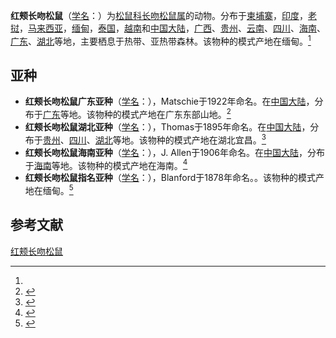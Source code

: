 {{Speciesbox
| name = 红颊长吻松鼠
| image = Dremomys rufigenis.jpg
| status = LC
| status_system = iucn3.1
| status_ref = <ref name=iucn>{{IUCN2008|assessors=Duckworth, J. W., Lunde, D. & Molur, S.|year=2008|id=6824|title=Dremomys rufigenis|downloaded=2010-10-21}}</ref>
| genus = Dremomys
| species = rufigenis
| authority = (Blanford, 1878)<ref name='id774'>{{cite web| url =http://www.bioinfo.cn/db05/BjdwSpecies.php?action=view&id=774| title =红颊长吻松鼠| work =《中国动物物种编目数据库》| publisher =中国科学院微生物研究所| author =中国科学院动物研究所| accessdate =2009-03-27| deadurl =yes| archiveurl =https://web.archive.org/web/20160305072221/http://www.bioinfo.cn/db05/BjdwSpecies.php?action=view&id=774| archivedate =2016-03-05}}</ref>
}}

'''红颊长吻松鼠'''（[[学名|学名]]：{{lang|la|''Dremomys rufigenis''}}）为[[松鼠科|松鼠科]][[长吻松鼠属|长吻松鼠属]]的动物。分布于[[柬埔寨|柬埔寨]]，[[印度|印度]]，[[老挝|老挝]]，[[马来西亚|马来西亚]]，[[缅甸|缅甸]]，[[泰国|泰国]]，[[越南|越南]]和[[中国大陆|中国大陆]]，[[广西|广西]]、[[贵州|贵州]]、[[云南|云南]]、[[四川|四川]]、[[海南|海南]]、[[广东|广东]]、[[湖北|湖北]]等地，主要栖息于热带、亚热带森林。该物种的模式产地在缅甸。<ref name='id774'/>

==亚种==
*'''红颊长吻松鼠广东亚种'''（[[学名|学名]]：{{lang|la|''Dremomys rufigenis melli''}}），Matschie于1922年命名。在[[中国大陆|中国大陆]]，分布于[[广东|广东]]等地。该物种的模式产地在广东东部山地。<ref name='id775'>{{cite web| url =http://www.bioinfo.cn/db05/BjdwSpecies.php?action=view&id=775| title =红颊长吻松鼠广东亚种| work =《中国动物物种编目数据库》| publisher =中国科学院微生物研究所| author =中国科学院动物研究所| accessdate =2009-03-27| deadurl =yes| archiveurl =https://web.archive.org/web/20160305040937/http://www.bioinfo.cn/db05/BjdwSpecies.php?action=view&id=775| archivedate =2016-03-05}}</ref>
*'''红颊长吻松鼠湖北亚种'''（[[学名|学名]]：{{lang|la|''Dremomys rufigenis pyrrhomerus''}}），Thomas于1895年命名。在[[中国大陆|中国大陆]]，分布于[[贵州|贵州]]、[[四川|四川]]、[[湖北|湖北]]等地。该物种的模式产地在湖北宜昌。<ref name='id776'>{{cite web| url =http://www.bioinfo.cn/db05/BjdwSpecies.php?action=view&id=776| title =红颊长吻松鼠湖北亚种| work =《中国动物物种编目数据库》| publisher =中国科学院微生物研究所| author =中国科学院动物研究所| accessdate =2009-03-27| deadurl =yes| archiveurl =https://web.archive.org/web/20160305063618/http://www.bioinfo.cn/db05/BjdwSpecies.php?action=view&id=776| archivedate =2016-03-05}}</ref>
*'''红颊长吻松鼠海南亚种'''（[[学名|学名]]：{{lang|la|''Dremomys rufigenis riudonensis''}}），J. Allen于1906年命名。在[[中国大陆|中国大陆]]，分布于[[海南|海南]]等地。该物种的模式产地在海南。<ref name='id777'>{{cite web| url =http://www.bioinfo.cn/db05/BjdwSpecies.php?action=view&id=777| title =红颊长吻松鼠海南亚种| work =《中国动物物种编目数据库》| publisher =中国科学院微生物研究所| author =中国科学院动物研究所| accessdate =2009-03-27| deadurl =yes| archiveurl =https://web.archive.org/web/20160305020356/http://www.bioinfo.cn/db05/BjdwSpecies.php?action=view&id=777| archivedate =2016-03-05}}</ref>
*'''红颊长吻松鼠指名亚种'''（[[学名|学名]]：{{lang|la|''Dremomys rufigenis rufigenis''}}），Blanford于1878年命名。。该物种的模式产地在缅甸。<ref name='id778'>{{cite web| url =http://www.bioinfo.cn/db05/BjdwSpecies.php?action=view&id=778| title =红颊长吻松鼠指名亚种| work =《中国动物物种编目数据库》| publisher =中国科学院微生物研究所| author =中国科学院动物研究所| accessdate =2009-03-27| deadurl =yes| archiveurl =https://web.archive.org/web/20160305013026/http://www.bioinfo.cn/db05/BjdwSpecies.php?action=view&id=778| archivedate =2016-03-05}}</ref>

== 参考文献 ==
{{reflist}}
{{Taxonbar|from=Q307818}}

[[Category:长吻松鼠属|红颊长吻松鼠]]